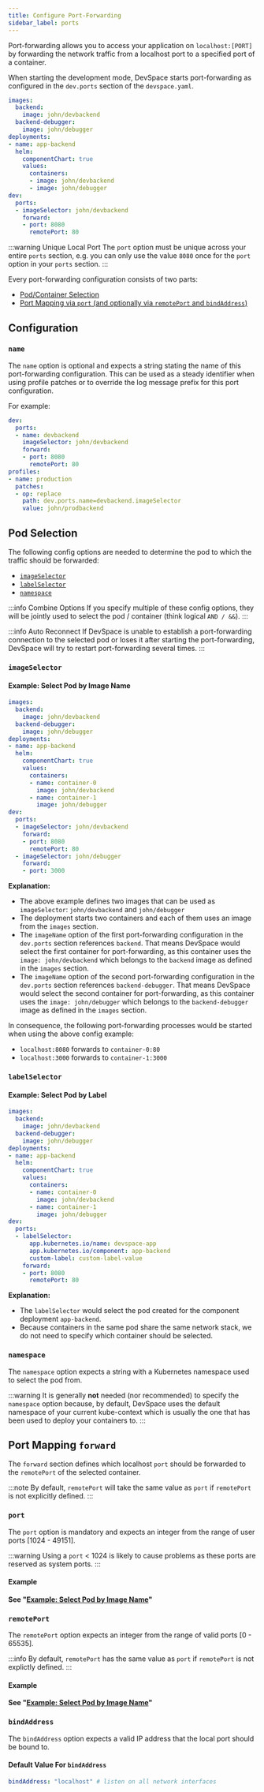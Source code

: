 ```yaml
---
title: Configure Port-Forwarding
sidebar_label: ports
---
```




Port-forwarding allows you to access your application on `localhost:[PORT]` by forwarding the network traffic from a localhost port to a specified port of a container.

When starting the development mode, DevSpace starts port-forwarding as configured in the `dev.ports` section of the `devspace.yaml`.
```yaml {15-19}
images:
  backend:
    image: john/devbackend
  backend-debugger:
    image: john/debugger
deployments:
- name: app-backend
  helm:
    componentChart: true
    values:
      containers:
      - image: john/devbackend
      - image: john/debugger
dev:
  ports:
  - imageSelector: john/devbackend
    forward:
    - port: 8080
      remotePort: 80
```

:::warning Unique Local Port
The `port` option must be unique across your entire `ports` section, e.g. you can only use the value `8080` once for the `port` option in your `ports` section.
:::

Every port-forwarding configuration consists of two parts:
- [Pod/Container Selection](#pod-selection)
- [Port Mapping via `port` (and optionally via `remotePort` and `bindAddress`)](#port-mapping-forward)

## Configuration

### `name`
The `name` option is optional and expects a string stating the name of this port-forwarding configuration. This can be used as a steady identifier when using profile patches or to override the log message prefix for this port configuration.

For example:
```yaml {3}
dev:
  ports:
  - name: devbackend
    imageSelector: john/devbackend
    forward:
    - port: 8080
      remotePort: 80
profiles:
- name: production
  patches:
  - op: replace
    path: dev.ports.name=devbackend.imageSelector
    value: john/prodbackend
```

## Pod Selection
The following config options are needed to determine the pod to which the traffic should be forwarded:
- [`imageSelector`](#imageselector)
- [`labelSelector`](#labelselector)
- [`namespace`](#namespace)

:::info Combine Options
If you specify multiple of these config options, they will be jointly used to select the pod / container (think logical `AND / &&`).
:::

:::info Auto Reconnect
If DevSpace is unable to establish a port-forwarding connection to the selected pod or loses it after starting the port-forwarding, DevSpace will try to restart port-forwarding several times.
:::

### `imageSelector`
<FragmentImageSelector/>

#### Example: Select Pod by Image Name
```yaml {2,4,18,22}
images:
  backend:
    image: john/devbackend
  backend-debugger:
    image: john/debugger
deployments:
- name: app-backend
  helm:
    componentChart: true
    values:
      containers:
      - name: container-0
        image: john/devbackend
      - name: container-1
        image: john/debugger
dev:
  ports:
  - imageSelector: john/devbackend
    forward:
    - port: 8080
      remotePort: 80
  - imageSelector: john/debugger
    forward:
    - port: 3000
```
**Explanation:**
- The above example defines two images that can be used as `imageSelector`: `john/devbackend` and `john/debugger`
- The deployment starts two containers and each of them uses an image from the `images` section.
- The `imageName` option of the first port-forwarding configuration in the `dev.ports` section references `backend`. That means DevSpace would select the first container for port-forwarding, as this container uses the `image: john/devbackend` which belongs to the `backend` image as defined in the `images` section.
- The `imageName` option of the second port-forwarding configuration in the `dev.ports` section references `backend-debugger`. That means DevSpace would select the second container for port-forwarding, as this container uses the `image: john/debugger` which belongs to the `backend-debugger` image as defined in the `images` section.

In consequence, the following port-forwarding processes would be started when using the above config example:
- `localhost:8080` forwards to `container-0:80`
- `localhost:3000` forwards to `container-1:3000`


### `labelSelector`
<FragmentLabelSelector />

#### Example: Select Pod by Label
```yaml {18-21}
images:
  backend:
    image: john/devbackend
  backend-debugger:
    image: john/debugger
deployments:
- name: app-backend
  helm:
    componentChart: true
    values:
      containers:
      - name: container-0
        image: john/devbackend
      - name: container-1
        image: john/debugger
dev:
  ports:
  - labelSelector:
      app.kubernetes.io/name: devspace-app
      app.kubernetes.io/component: app-backend
      custom-label: custom-label-value
    forward:
    - port: 8080
      remotePort: 80
```
**Explanation:**
- The `labelSelector` would select the pod created for the component deployment `app-backend`.
- Because containers in the same pod share the same network stack, we do not need to specify which container should be selected.


### `namespace`
The `namespace` option expects a string with a Kubernetes namespace used to select the pod from.

:::warning
It is generally **not** needed (nor recommended) to specify the `namespace` option because, by default, DevSpace uses the default namespace of your current kube-context which is usually the one that has been used to deploy your containers to.
:::

## Port Mapping `forward`
The `forward` section defines which localhost `port` should be forwarded to the `remotePort` of the selected container.

:::note
By default, `remotePort` will take the same value as `port` if `remotePort` is not explicitly defined.
:::

### `port`
The `port` option is mandatory and expects an integer from the range of user ports [1024 - 49151].

:::warning
Using a `port` < 1024 is likely to cause problems as these ports are reserved as system ports.
:::

#### Example
**See "[Example: Select Pod by Image Name](#example-select-pod-by-image-name)"**


### `remotePort`
The `remotePort` option expects an integer from the range of valid ports [0 - 65535].

:::info
By default, `remotePort` has the same value as `port` if `remotePort` is not explictly defined.
:::

#### Example
**See "[Example: Select Pod by Image Name](#example-select-pod-by-image-name)"**


### `bindAddress`
The `bindAddress` option expects a valid IP address that the local port should be bound to.

#### Default Value For `bindAddress`
```yaml
bindAddress: "localhost" # listen on all network interfaces
```
